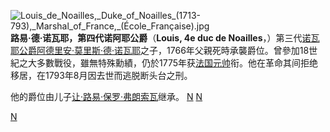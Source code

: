 [[File:Louis_de_Noailles,_Duke_of_Noailles_(1713-793),_Marshal_of_France,_(École_Française).jpg|thumb]]
'''路易·德·诺瓦耶，第四代诺阿耶公爵'''（'''Louis, 4e duc de Noailles'''，{{bd|1713年|4月21日|1793年|8月22日|catIdx=N}}）第三代[[诺瓦耶公爵|诺瓦耶公爵]][[阿德里安·莫里斯·德·诺瓦耶|阿德里安·莫里斯·德·诺瓦耶]]之子，1766年父親死時承襲爵位。曾參加18世紀之大多數戰役，雖無特殊勳績，仍於1775年获[[法国元帅|法国元帅]]衔。他在革命其间拒绝移居，在1793年8月因去世而逃脱断头台之刑。

他的爵位由儿子[[让·路易·保罗·弗朗索瓦·德·诺阿耶|让·路易·保罗·弗朗索瓦]]继承。
{{start box}}
{{s-before|[[阿德里安·莫里斯·德·诺瓦耶|阿德里安·莫里斯·德·诺瓦耶]]}}
{{s-title|[[诺阿耶公爵|诺阿耶公爵]]|1766年—1793年}}
{{s-after|[[让·路易·保罗·弗朗索瓦·德·诺瓦耶|让·路易·保罗·弗朗索瓦·德·诺瓦耶]]}}
{{end box}}
{{Authority control}}
{{France-mil-bio-stub}}
[[Category:法国元帅|N]]
[[category:諾阿耶公爵|N]]
[[category:法国公爵|N]]